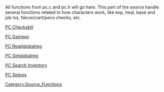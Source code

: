 All functions from pc.c and pc.h will go here.
This part of the source handle several functions related to how characters work, like exp, heal, base and job lvs, falcon/cart/peco checks, etc.

[[PC Checkskill]]

[[PC Gainexp]]

[[PC Readglobalreg]]

[[PC Setglobalreg]]

[[PC Search Inventory]]

[[PC Setpos]]





[[Category:Source_Functions]]